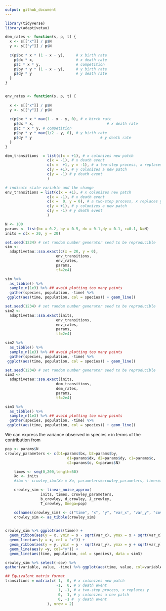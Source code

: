 ```yaml
---
output: github_document
---
```


```r
library(tidyverse)
library(adaptivetau)
```




```r
dem_rates <- function(s, p, t) {
  x <- s[["x"]] / p$N
  y <- s[["y"]] / p$N
  
  c(p$bx * x * (1 - x - y),     # x birth rate
    p$dx * x,                   # x death rate
    p$c * x * y,                # competition
    p$by * y * (1 - x - y),     # y birth rate
    p$dy * y                    # y death rate
  )
}


env_rates <- function(s, p, t) {
  
  x <- s[["x"]] / p$N
  y <- s[["y"]] / p$N
  
  c(p$bx * x * max(1 - x - y, 0), # x birth rate
    p$dx * x,                                 # x death rate
    p$c * x * y, # competition
    p$by * y * max(1/2 - y, 0), # y birth rate
    p$dy * y                               # y death rate
  )
}

```


```r
dem_transitions  = list(c(x = +1), # x colonizes new patch
                   c(x = -1), # x death event
                   c(x =  +1, y = -1), # a two-step process, x replaces y
                   c(y = +1), # y colonizes a new patch
                   c(y = -1) # y death event
                   )

# indicate state variable and the change
env_transitions = list(c(x = +1), # x colonizes new patch
                   c(x = -1), # x death event
                   c(x =  0, y = 0), # a two-step process, x replaces y
                   c(y = +1), # y colonizes a new patch
                   c(y = -1) # y death event
                   )


```



```r
N <- 100
params <- list(bx = 0.2, by = 0.5, dx = 0.1,dy = 0.1, c=0.1, N=N)
inits = c(x = 20, y = 20)

```

```r
set.seed(1234) # set random number generator seed to be reproducible
sim <- 
  adaptivetau::ssa.exact(c(x = 20, y = 0),
                       env_transitions, 
                       env_rates,
                       params,
                       tf=2e4) 
```

```r
sim %>% 
  as_tibble() %>%
  sample_n(1e3) %>% ## avoid plotting too many points
  gather(species, population, -time) %>% 
 ggplot(aes(time, population, col = species)) + geom_line()
```




```r
set.seed(1234) # set random number generator seed to be reproducible
sim2 <- 
  adaptivetau::ssa.exact(inits,
                       env_transitions, 
                       env_rates,
                       params,
                       tf=2e4) 
```

```r
sim2 %>% 
  as_tibble() %>%
  sample_n(1e3) %>% ## avoid plotting too many points
  gather(species, population, -time) %>% 
 ggplot(aes(time, population, col = species)) + geom_line()
```



```r
set.seed(1234) # set random number generator seed to be reproducible
sim3 <- 
  adaptivetau::ssa.exact(inits,
                       dem_transitions, 
                       dem_rates,
                       params,
                       tf=2e4) 
```

```r
sim3 %>% 
  as_tibble() %>%
  sample_n(1e3) %>% ## avoid plotting too many points
  gather(species, population, -time) %>% 
 ggplot(aes(time, population, col = species)) + geom_line()
```


We can express the variance observed in species `x` in terms of the contribution from 

```r
pop <- params$N
crowley_parameters <- c(b1=params$bx, b2=params$by, 
							d1=params$dx, d2=params$dy, c1=params$c, 
							c2=params$c, K=params$N)

	times <- seq(0,200,length=50)
	Xo <- inits
	#ibm <- crowley_ibm(Xo = Xo, parameters=crowley_parameters, times=times,reps=20)

	crowley_sim <- linear_noise_approx(
				inits, times, crowley_parameters, 
				b_crowley, d_crowley, J_crowley,
				T_crowley, Omega=pop)

	colnames(crowley_sim) <- c("time", "x", "y", "var_x", "var_y", "cov")
	crowley_sim <- as_tibble(crowley_sim)
	
```

```r
crowley_sim %>% ggplot(aes(time)) + 
  geom_ribbon(aes(y = x, ymin = x - sqrt(var_x), ymax = x + sqrt(var_x), fill="x"), alpha = 0.5) +
  geom_line(aes(y = x, col = "x")) + 
  geom_ribbon(aes(y = y, ymin = y - sqrt(var_y), ymax = y + sqrt(var_y), fill="y"), alpha = 0.5) +
  geom_line(aes(y =y, col="y")) + 
  geom_line(aes(time, population, col = species), data = sim3)
```

```r
crowley_sim %>% select(-cov) %>% 
gather(variable, value, -time) %>% ggplot(aes(time, value, col=variable)) + geom_line()
```




```r
## Equivalent matrix format
transitions = matrix(c( 1,  0, # x colonizes new patch
                       -1,  0, # x death event
                        1, -1, # a two-step process, x replaces y
                        0,  1, # y colonizes a new patch
                        0, -1 #  y death event
                   ), nrow = 2)

```

